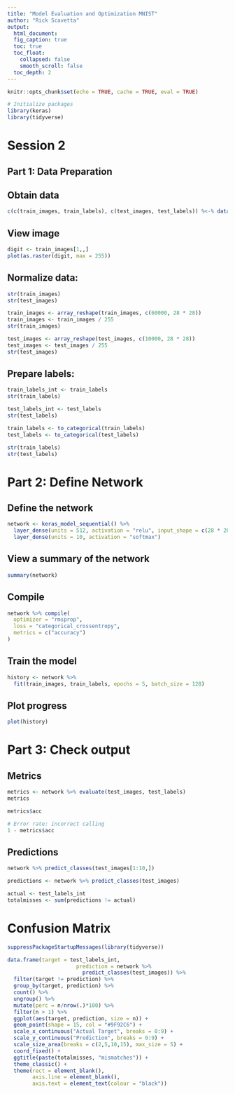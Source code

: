```yaml
---
title: "Model Evaluation and Optimization MNIST"
author: "Rick Scavetta"
output:
  html_document:
  fig_caption: true
  toc: true
  toc_float:
    collapsed: false
    smooth_scroll: false
  toc_depth: 2
---
```


```r
knitr::opts_chunk$set(echo = TRUE, cache = TRUE, eval = TRUE)

# Initialize packages
library(keras)
library(tidyverse)
```

# Session 2 {.tabset .tabset-fade .tabset-pills}

## Part 1: Data Preparation

## Obtain data

```r
c(c(train_images, train_labels), c(test_images, test_labels)) %<-% dataset_mnist()
```

## View image

```r
digit <- train_images[1,,]
plot(as.raster(digit, max = 255))
```

## Normalize data:

```r
str(train_images)
str(test_images)
```

```r
train_images <- array_reshape(train_images, c(60000, 28 * 28))
train_images <- train_images / 255
str(train_images)
```


```r
test_images <- array_reshape(test_images, c(10000, 28 * 28))
test_images <- test_images / 255
str(test_images)
```

## Prepare labels:

```r
train_labels_int <- train_labels
str(train_labels)

test_labels_int <- test_labels
str(test_labels)
```

```r
train_labels <- to_categorical(train_labels)
test_labels <- to_categorical(test_labels)
```

```r
str(train_labels)
str(test_labels)
```

# Part 2: Define Network

## Define the network

```r
network <- keras_model_sequential() %>%
  layer_dense(units = 512, activation = "relu", input_shape = c(28 * 28)) %>%
  layer_dense(units = 10, activation = "softmax")
```

## View a summary of the network

```r
summary(network)
```

## Compile

```r
network %>% compile(
  optimizer = "rmsprop",
  loss = "categorical_crossentropy",
  metrics = c("accuracy")
)
```

## Train the model

```r
history <- network %>% 
  fit(train_images, train_labels, epochs = 5, batch_size = 128)
```

## Plot progress

```r
plot(history)
```

# Part 3: Check output

## Metrics

```r
metrics <- network %>% evaluate(test_images, test_labels)
metrics

metrics$acc

# Error rate: incorrect calling
1 - metrics$acc

```

## Predictions

```r
network %>% predict_classes(test_images[1:10,])
```

```r
predictions <- network %>% predict_classes(test_images)

actual <- test_labels_int
totalmisses <- sum(predictions != actual)
```

# Confusion Matrix

```r
suppressPackageStartupMessages(library(tidyverse))

data.frame(target = test_labels_int,
                      prediction = network %>%
                        predict_classes(test_images)) %>% 
  filter(target != prediction) %>% 
  group_by(target, prediction) %>%
  count() %>%
  ungroup() %>%
  mutate(perc = n/nrow(.)*100) %>% 
  filter(n > 1) %>% 
  ggplot(aes(target, prediction, size = n)) +
  geom_point(shape = 15, col = "#9F92C6") +
  scale_x_continuous("Actual Target", breaks = 0:9) +
  scale_y_continuous("Prediction", breaks = 0:9) +
  scale_size_area(breaks = c(2,5,10,15), max_size = 5) +
  coord_fixed() +
  ggtitle(paste(totalmisses, "mismatches")) +
  theme_classic() +
  theme(rect = element_blank(),
        axis.line = element_blank(),
        axis.text = element_text(colour = "black"))

```


